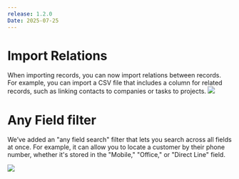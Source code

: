 ```yaml
---
release: 1.2.0
Date: 2025-07-25
---
```


# Import Relations

When importing records, you can now import relations between records. For example, you can import a CSV file that includes a column for related records, such as linking contacts to companies or tasks to projects.
![](/images/releases/1.2/1.2-import-relations.png)

# Any Field filter

We’ve added an "any field search" filter that lets you search across all fields at once. For example, it can allow you to locate a customer by their phone number, whether it's stored in the "Mobile," "Office," or "Direct Line" field.

![](/images/releases/1.2/1.2-any-fields.png)